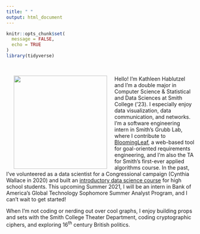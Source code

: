 ```yaml
---
title: " "
output: html_document
---
```


```r
knitr::opts_chunk$set(
  message = FALSE,
  echo = TRUE
)
library(tidyverse)
```

<br>

<img src="images/headshot-Dec-2020.jpg" align="left" height="250px" width="250px" hspace="20" />

Hello! I'm Kathleen Hablutzel and I'm a double major in Computer Science & Statistical and Data Sciences at Smith College ('23). I especially enjoy data visualization, data communication, and networks. I'm a software engineering intern in Smith's Grubb Lab, where I contribute to [BloomingLeaf](https://github.com/amgrubb/BloomingLeaf), a web-based tool for goal-oriented requirements engineering, and I'm also the TA for Smith's first-ever applied algorithms course. In the past, I've volunteered as a data scientist for a Congressional campaign (Cynthia Wallace in 2020) and built an [introductory data science course](srip-bootcamp/) for high school students. This upcoming Summer 2021, I will be an intern in Bank of America's Global Technology Sophomore Summer Analyst Program, and I can't wait to get started!

When I'm not coding or nerding out over cool graphs, I enjoy building props and sets with the Smith College Theater Department, coding cryptographic ciphers, and exploring 16^th^ century British politics.